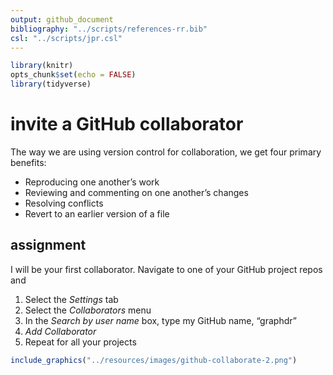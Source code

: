 ```yaml
---
output: github_document
bibliography: "../scripts/references-rr.bib"
csl: "../scripts/jpr.csl"
---
```


```r
library(knitr)
opts_chunk$set(echo = FALSE)
library(tidyverse)
```


# invite a GitHub collaborator

The way we are using version control for collaboration, we get four primary benefits: 

- Reproducing one another's work 
- Reviewing and commenting on one another's changes 
- Resolving conflicts 
- Revert to an earlier version of a file 





## assignment 

I will be your first collaborator. Navigate to one of your GitHub project repos and 

1. Select the *Settings* tab 
2. Select the *Collaborators* menu 
3. In the *Search by user name* box, type my GitHub name, "graphdr" 
4. *Add Collaborator* 
5. Repeat for all your projects 



```r
include_graphics("../resources/images/github-collaborate-2.png")
```


